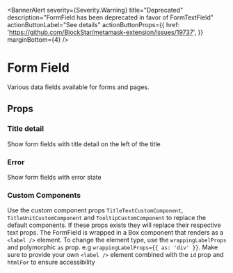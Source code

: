 


<BannerAlert
  severity={Severity.Warning}
  title="Deprecated"
  description="FormField has been deprecated in favor of FormTextField"
  actionButtonLabel="See details"
  actionButtonProps={{
    href: 'https://github.com/BlockStar/metamask-extension/issues/19737',
  }}
  marginBottom={4}
/>


# Form Field

Various data fields available for forms and pages.

<Canvas>
  <Story id="components-ui-formfield--default-story" />
</Canvas>

## Props

<ArgsTable of={FormField} />

### Title detail

Show form fields with title detail on the left of the title

<Canvas>
  <Story id="components-ui-formfield--form-field-with-title-detail" />
</Canvas>

### Error

Show form fields with error state

<Canvas>
  <Story id="components-ui-formfield--form-field-with-error" />
</Canvas>

### Custom Components

Use the custom component props `TitleTextCustomComponent`, `TitleUnitCustomComponent` and `TooltipCustomComponent` to replace the default components.
If these props exists they will replace their respective text props. The FormField is wrapped in a Box component that renders as a `<label />` element.
To change the element type, use the `wrappingLabelProps` and polymorphic `as` prop. e.g `wrappingLabelProps={{ as: 'div' }}`. Make sure to provide your own `<label />` element combined with the `id` prop and `htmlFor` to ensure accessibility

<Canvas>
  <Story id="components-ui-formfield--custom-components" />
</Canvas>

